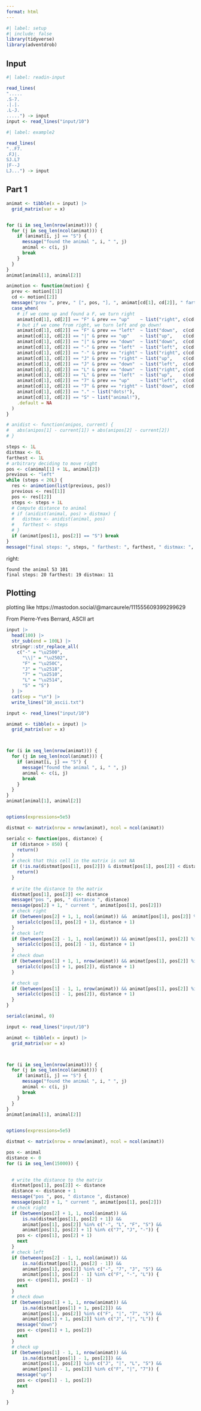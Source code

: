 ```yaml
---
format: html
---
```


```r
#| label: setup
#| include: false
library(tidyverse)
library(adventdrob)
```

## Input

```r
#| label: readin-input

read_lines(
".....
.S-7.
.|.|.
.L-J.
.....") -> input
input <- read_lines("input/10")
```

```r
#| label: example2

read_lines(
"..F7.
.FJ|.
SJ.L7
|F--J
LJ...") -> input
```



## Part 1




```r
animat <- tibble(x = input) |> 
  grid_matrix(var = x)


for (i in seq_len(nrow(animat))) {
  for (j in seq_len(ncol(animat))) {
    if (animat[i, j] == "S") {
      message("found the animal ", i, " ", j)
      animal <- c(i, j)
      break
    }
  }
}
animat[animal[1], animal[2]]

animotion <- function(motion) {
  prev <- motion[[1]]
  cd <- motion[[2]]
  message("prev ", prev, " [", pos, "], ", animat[cd[1], cd[2]], " farthest: ", farthest, " steps: ", steps)
  case_when(
    # if we come up and found a F, we turn right
    animat[cd[1], cd[2]] == "F" & prev == "up"    ~ list("right", c(cd[1], cd[2] + 1L)),
    # but if we come from right, we turn left and go down!
    animat[cd[1], cd[2]] == "F" & prev == "left"  ~ list("down",  c(cd[1] + 1L, cd[2])),
    animat[cd[1], cd[2]] == "|" & prev == "up"    ~ list("up",    c(cd[1] - 1L, cd[2])),
    animat[cd[1], cd[2]] == "|" & prev == "down"  ~ list("down",  c(cd[1] + 1L, cd[2])),
    animat[cd[1], cd[2]] == "-" & prev == "left"  ~ list("left",  c(cd[1], cd[2] - 1L)),
    animat[cd[1], cd[2]] == "-" & prev == "right" ~ list("right", c(cd[1], cd[2] + 1L)),
    animat[cd[1], cd[2]] == "J" & prev == "right" ~ list("up",    c(cd[1] - 1L, cd[2])),
    animat[cd[1], cd[2]] == "J" & prev == "down"  ~ list("left",  c(cd[1], cd[2] - 1L)),
    animat[cd[1], cd[2]] == "L" & prev == "down"  ~ list("right", c(cd[1], cd[2] + 1L)),
    animat[cd[1], cd[2]] == "L" & prev == "left"  ~ list("up",    c(cd[1] - 1L, cd[2])),
    animat[cd[1], cd[2]] == "7" & prev == "up"    ~ list("left",  c(cd[1], cd[2] - 1L)),
    animat[cd[1], cd[2]] == "7" & prev == "right" ~ list("down",  c(cd[1] + 1L, cd[2])),
    animat[cd[1], cd[2]] == "." ~ list("dots!"),
    animat[cd[1], cd[2]] == "S" ~ list("animal!"),
    .default = NA
  )
}

# anidist <- function(anipos, current) {
#   abs(anipos[1] - current[1]) + abs(anipos[2] - current[2])
# }

steps <- 1L
distmax <- 0L
farthest <- 1L
# arbitrary deciding to move right
pos <- c(animal[1] + 1L, animal[2])
previous <- "left"
while (steps < 20L) {
  res <- animotion(list(previous, pos))
  previous <- res[[1]]
  pos <- res[[2]]
  steps <- steps + 1L
  # Compute distance to animal
  # if (anidist(animal, pos) > distmax) {
  #   distmax <- anidist(animal, pos)
  #   farthest <- steps
  # }
  if (animat[pos[1], pos[2]] == "S") break
}
message("final steps: ", steps, " farthest: ", farthest, " distmax: ", distmax)
```
right:
```
found the animal 53 101
final steps: 20 farthest: 19 distmax: 11
```

## Plotting

plotting like https://mastodon.social/@marcaurele/111555609399299629


From Pierre-Yves Berrard, ASCII art 

```r
input |>
  head(100) |> 
  str_sub(end = 100L) |> 
  stringr::str_replace_all(
    c("-" = "\u2500",
      "\\|" = "\u2502",
      "F" = "\u250C",
      "J" = "\u2518",
      "7" = "\u2510",
      "L" = "\u2514",
      "S" = "S")
  ) |>
  cat(sep = "\n") |> 
  write_lines("10_ascii.txt")
```



```r
input <- read_lines("input/10")

animat <- tibble(x = input) |> 
  grid_matrix(var = x)



for (i in seq_len(nrow(animat))) {
  for (j in seq_len(ncol(animat))) {
    if (animat[i, j] == "S") {
      message("found the animal ", i, " ", j)
      animal <- c(i, j)
      break
    }
  }
}
animat[animal[1], animal[2]]


options(expressions=5e5)

distmat <- matrix(nrow = nrow(animat), ncol = ncol(animat))

serialc <- function(pos, distance) {
  if (distance > 850) {
    return()
  }
  # check that this cell in the matrix is not NA  
  if (!is.na(distmat[pos[1], pos[2]]) & distmat[pos[1], pos[2]] < distance) {
    return()
  }
  
  # write the distance to the matrix
  distmat[pos[1], pos[2]] <<- distance
  message("pos ", pos, " distance ", distance)
  message(pos[2] + 1, " current ", animat[pos[1], pos[2]])
  # check right
  if (between(pos[2] + 1, 1, ncol(animat)) &&  animat[pos[1], pos[2]] %in% c("-", "L", "F", "S") && animat[pos[1], pos[2] + 1] %in% c("7", "J", "-")) {
    serialc(c(pos[1], pos[2] + 1), distance + 1)
  } 
  # check left
  if (between(pos[2] - 1, 1, ncol(animat)) && animat[pos[1], pos[2]] %in% c("-", "7", "J", "S") && animat[pos[1], pos[2] - 1] %in% c("F", "-", "L")) {
    serialc(c(pos[1], pos[2] - 1), distance + 1)
  }
  # check down
  if (between(pos[1] + 1, 1, nrow(animat)) && animat[pos[1], pos[2]] %in% c("F", "|", "7", "S") && animat[pos[1] + 1, pos[2]] %in% c("J", "|", "L")) {
    serialc(c(pos[1] + 1, pos[2]), distance + 1)
  }

  # check up
  if (between(pos[1] - 1, 1, nrow(animat)) && animat[pos[1], pos[2]] %in% c("J", "|", "L", "S") && animat[pos[1] - 1, pos[2]] %in% c("F", "|", "7")) {
    serialc(c(pos[1] - 1, pos[2]), distance + 1)
  }
}

serialc(animal, 0)
```

```r
input <- read_lines("input/10")

animat <- tibble(x = input) |> 
  grid_matrix(var = x)



for (i in seq_len(nrow(animat))) {
  for (j in seq_len(ncol(animat))) {
    if (animat[i, j] == "S") {
      message("found the animal ", i, " ", j)
      animal <- c(i, j)
      break
    }
  }
}
animat[animal[1], animal[2]]


options(expressions=5e5)

distmat <- matrix(nrow = nrow(animat), ncol = ncol(animat))

pos <- animal
distance <- 0
for (i in seq_len(15000)) {
  

  # write the distance to the matrix
  distmat[pos[1], pos[2]] <- distance
  distance <- distance + 1
  message("pos ", pos, " distance ", distance)
  message(pos[2] + 1, " current ", animat[pos[1], pos[2]])
  # check right
  if (between(pos[2] + 1, 1, ncol(animat)) &&  
      is.na(distmat[pos[1], pos[2] + 1]) &&
      animat[pos[1], pos[2]] %in% c("-", "L", "F", "S") && 
      animat[pos[1], pos[2] + 1] %in% c("7", "J", "-")) {
    pos <- c(pos[1], pos[2] + 1)
    next
  } 
  # check left
  if (between(pos[2] - 1, 1, ncol(animat)) && 
      is.na(distmat[pos[1], pos[2] - 1]) &&
      animat[pos[1], pos[2]] %in% c("-", "7", "J", "S") && 
      animat[pos[1], pos[2] - 1] %in% c("F", "-", "L")) {
    pos <- c(pos[1], pos[2] - 1)
    next
  }
  # check down
  if (between(pos[1] + 1, 1, nrow(animat)) && 
      is.na(distmat[pos[1] + 1, pos[2]]) &&
      animat[pos[1], pos[2]] %in% c("F", "|", "7", "S") && 
      animat[pos[1] + 1, pos[2]] %in% c("J", "|", "L")) {
    message("down")
    pos <- c(pos[1] + 1, pos[2])
    next
  }
  # check up
  if (between(pos[1] - 1, 1, nrow(animat)) && 
      is.na(distmat[pos[1] - 1, pos[2]]) &&
      animat[pos[1], pos[2]] %in% c("J", "|", "L", "S") && 
      animat[pos[1] - 1, pos[2]] %in% c("F", "|", "7")) {
    message("up")
    pos <- c(pos[1] - 1, pos[2])
    next
  }

}

```




